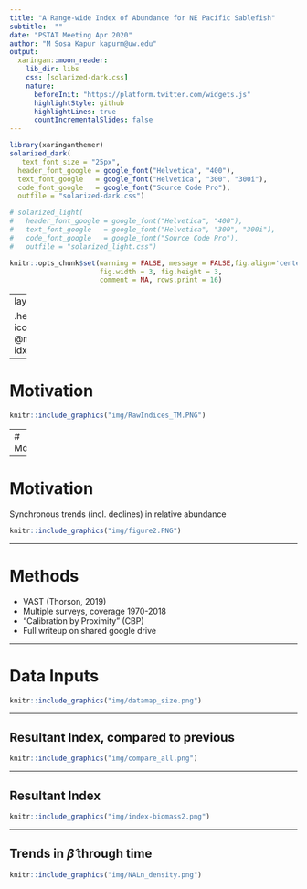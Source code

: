 ```yaml
---
title: "A Range-wide Index of Abundance for NE Pacific Sablefish"
subtitle:  ""
date: "PSTAT Meeting Apr 2020"
author: "M Sosa Kapur kapurm@uw.edu"
output:
  xaringan::moon_reader:
    lib_dir: libs
    css: [solarized-dark.css]
    nature:
      beforeInit: "https://platform.twitter.com/widgets.js"
      highlightStyle: github
      highlightLines: true
      countIncrementalSlides: false
---
```



```r
library(xaringanthemer)
solarized_dark( 
   text_font_size = "25px",
  header_font_google = google_font("Helvetica", "400"),
  text_font_google   = google_font("Helvetica", "300", "300i"),
  code_font_google   = google_font("Source Code Pro"), 
  outfile = "solarized-dark.css")

# solarized_light( 
#   header_font_google = google_font("Helvetica", "400"),
#   text_font_google   = google_font("Helvetica", "300", "300i"),
#   code_font_google   = google_font("Source Code Pro"), 
#   outfile = "solarized_light.css")
```

```r
knitr::opts_chunk$set(warning = FALSE, message = FALSE,fig.align='center',
                      fig.width = 3, fig.height = 3,
                      comment = NA, rows.print = 16)
```

---
layout: true

.header[`r icon::fa('github')` @mkapur/sab-idx]

---

# Motivation
```r
knitr::include_graphics("img/RawIndices_TM.PNG")
```

---
# Motivation
```r
knitr::include_graphics("img/RawIPHC_TM.PNG")
```


---

# Motivation
Synchronous trends (incl. declines) in relative abundance

```r
knitr::include_graphics("img/figure2.PNG")
```
---

# Methods
+ VAST (Thorson, 2019)
+ Multiple surveys, coverage 1970-2018
+ "Calibration by Proximity" (CBP)
+ Full writeup on shared google drive

---

# Data Inputs
```r
knitr::include_graphics("img/datamap_size.png")
```

---

## Resultant Index, compared to previous
```r
knitr::include_graphics("img/compare_all.png")
```
---

## Resultant Index
```r
knitr::include_graphics("img/index-biomass2.png")
```

---
## Trends in $\hat \beta$ through time
```r
knitr::include_graphics("img/NALn_density.png")
```
